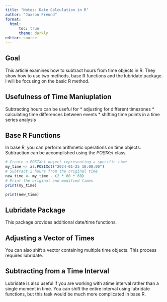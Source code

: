 ```yaml
---
title: "Notes: Date Calculation in R"
author: "Jaxson Freund"
format: 
  html:
      toc: true
      theme: darkly
editor: source
---
```


## Goal

This article examines how to subtract hours from time objects in R. They show how to use two methods, base R functions and the lubridate package. I will be focusing on the basic R method.

## Usefulness of Time Maniuplation

Subtracting hours can be useful for
* adjusting for different timezones
* calculating time differences between events
* shifting time points in a time series analysis

## Base R Functions

In base R, you can perform arithmetic operations on time objects. Subtraction can be accomplished using the *POSIXct* class.

```R
# Create a POSIXct object representing a specific time
my_time <- as.POSIXct("2024-01-25 10:00:00")
# Subtract 2 hours from the original time
new_time <- my_time - (2 * 60 * 60)
# Print the original and modified times
print(my_time)

```

```R
print(new_time)
```

## Lubridate Package

This package provides additional date/time functions.

## Adjusting a Vector of Times

You can also shift a vector containing multiple time objects. This process requires lubridate. 

## Subtracting from a Time Interval

Lubridate is also useful if you are working with atime interval rather than a single moment in time. You can shift the entire interval using lubridate functions, but this task would be much more complicated in base R.

